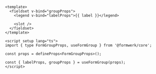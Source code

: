 ```vue
<template>
  <fieldset v-bind="groupProps">
    <legend v-bind="labelProps">{{ label }}</legend>

    <slot />
  </fieldset>
</template>

<script setup lang="ts">
import { type FormGroupProps, useFormGroup } from '@formwerk/core';

const props = defineProps<FormGroupProps>();

const { labelProps, groupProps } = useFormGroup(props);
</script>
```

